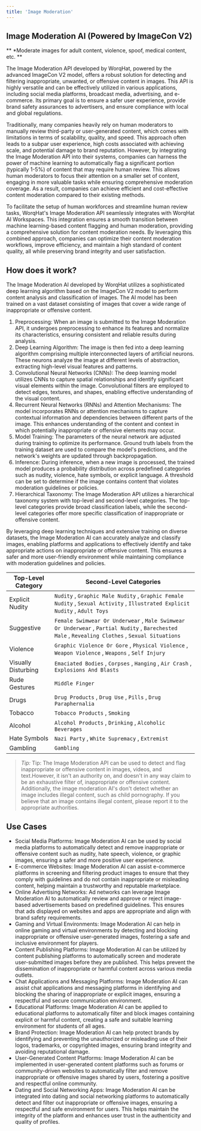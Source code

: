 ```yaml
---
title: 'Image Moderation'
---
```


## Image Moderation AI (Powered by ImageCon V2)
** *Moderate images for adult content, violence, spoof, medical content, etc. **

The Image Moderation API developed by WorqHat, powered by the advanced ImageCon V2 model, offers a robust solution for detecting and filtering inappropriate, unwanted, or offensive content in images. This API is highly versatile and can be effectively utilized in various applications, including social media platforms, broadcast media, advertising, and e-commerce. Its primary goal is to ensure a safer user experience, provide brand safety assurances to advertisers, and ensure compliance with local and global regulations.

Traditionally, many companies heavily rely on human moderators to manually review third-party or user-generated content, which comes with limitations in terms of scalability, quality, and speed. This approach often leads to a subpar user experience, high costs associated with achieving scale, and potential damage to brand reputation. However, by integrating the Image Moderation API into their systems, companies can harness the power of machine learning to automatically flag a significant portion (typically 1-5%) of content that may require human review. This allows human moderators to focus their attention on a smaller set of content, engaging in more valuable tasks while ensuring comprehensive moderation coverage. As a result, companies can achieve efficient and cost-effective content moderation compared to their existing methods.

To facilitate the setup of human workforces and streamline human review tasks, WorqHat's Image Moderation API seamlessly integrates with WorqHat AI Workspaces. This integration ensures a smooth transition between machine learning-based content flagging and human moderation, providing a comprehensive solution for content moderation needs. By leveraging this combined approach, companies can optimize their content moderation workflows, improve efficiency, and maintain a high standard of content quality, all while preserving brand integrity and user satisfaction.

## How does it work?
The Image Moderation AI developed by WorqHat utilizes a sophisticated deep learning algorithm based on the ImageCon V2 model to perform content analysis and classification of images. The AI model has been trained on a vast dataset consisting of images that cover a wide range of inappropriate or offensive content.

1. Preprocessing: When an image is submitted to the Image Moderation API, it undergoes preprocessing to enhance its features and normalize its characteristics, ensuring consistent and reliable results during analysis.
2. Deep Learning Algorithm: The image is then fed into a deep learning algorithm comprising multiple interconnected layers of artificial neurons. These neurons analyze the image at different levels of abstraction, extracting high-level visual features and patterns.
3. Convolutional Neural Networks (CNNs): The deep learning model utilizes CNNs to capture spatial relationships and identify significant visual elements within the image. Convolutional filters are employed to detect edges, textures, and shapes, enabling effective understanding of the visual content.
4. Recurrent Neural Networks (RNNs) and Attention Mechanisms: The model incorporates RNNs or attention mechanisms to capture contextual information and dependencies between different parts of the image. This enhances understanding of the content and context in which potentially inappropriate or offensive elements may occur.
5. Model Training: The parameters of the neural network are adjusted during training to optimize its performance. Ground truth labels from the training dataset are used to compare the model's predictions, and the network's weights are updated through backpropagation.
6. Inference: During inference, when a new image is processed, the trained model produces a probability distribution across predefined categories such as nudity, violence, hate symbols, or explicit language. A threshold can be set to determine if the image contains content that violates moderation guidelines or policies.
7. Hierarchical Taxonomy: The Image Moderation API utilizes a hierarchical taxonomy system with top-level and second-level categories. The top-level categories provide broad classification labels, while the second-level categories offer more specific classification of inappropriate or offensive content.

By leveraging deep learning techniques and extensive training on diverse datasets, the Image Moderation AI can accurately analyze and classify images, enabling platforms and applications to effectively identify and take appropriate actions on inappropriate or offensive content. This ensures a safer and more user-friendly environment while maintaining compliance with moderation guidelines and policies.

|  Top-Level Category     | Second-Level Categories                                                                                                                           |
|-------------------------|---------------------------------------------------------------------------------------------------------------------------------------------------|
| Explicit Nudity         | `Nudity` , `Graphic Male Nudity` , `Graphic Female Nudity` , `Sexual Activity` , `Illustrated Explicit Nudity` , `Adult Toys`                     |
| Suggestive              | `Female Swimwear Or Underwear` , `Male Swimwear Or Underwear` , `Partial Nudity` , `Barechested Male` , `Revealing Clothes` , `Sexual Situations` |
| Violence                | `Graphic Violence Or Gore` , `Physical Violence` , `Weapon Violence` , `Weapons` , `Self Injury`                                                  |
| Visually Disturbing     | `Emaciated Bodies` , `Corpses` , `Hanging` , `Air Crash` , `Explosions And Blasts`                                                                |
| Rude Gestures           | `Middle Finger`                                                                                                                                   |
| Drugs                   | `Drug Products` , `Drug Use` , `Pills` , `Drug Paraphernalia`                                                                                     |
| Tobacco                 | `Tobacco Products` , `Smoking`                                                                                                                    |
| Alcohol                 | `Alcohol Products` , `Drinking` , `Alcoholic Beverages`                                                                                           |
| Hate Symbols            | `Nazi Party` , `White Supremacy` , `Extremist`                                                                                                    |
| Gambling                | `Gambling`                                                                                                                                        |

> *Tip:* Tip: The Image Moderation API can be used to detect and flag inappropriate or offensive content in images, videos, and text.However, it isn't an authority on, and doesn't in any way claim to be an exhaustive filter of, inappropriate or offensive content. Additionally, the image moderation AI's don't detect whether an image includes illegal content, such as child pornography. If you believe that an image contains illegal content, please report it to the appropriate authorities.

## Use Cases

* Social Media Platforms: Image Moderation AI can be used by social media platforms to automatically detect and remove inappropriate or offensive content such as nudity, hate speech, violence, or graphic images, ensuring a safer and more positive user experience.
* E-commerce Websites: Image Moderation AI can assist e-commerce platforms in screening and filtering product images to ensure that they comply with guidelines and do not contain inappropriate or misleading content, helping maintain a trustworthy and reputable marketplace.
* Online Advertising Networks: Ad networks can leverage Image Moderation AI to automatically review and approve or reject image-based advertisements based on predefined guidelines. This ensures that ads displayed on websites and apps are appropriate and align with brand safety requirements.
* Gaming and Virtual Environments: Image Moderation AI can help in online gaming and virtual environments by detecting and blocking inappropriate or offensive user-generated images, fostering a safe and inclusive environment for players.
* Content Publishing Platforms: Image Moderation AI can be utilized by content publishing platforms to automatically screen and moderate user-submitted images before they are published. This helps prevent the dissemination of inappropriate or harmful content across various media outlets.
* Chat Applications and Messaging Platforms: Image Moderation AI can assist chat applications and messaging platforms in identifying and blocking the sharing of inappropriate or explicit images, ensuring a respectful and secure communication environment.
* Educational Platforms: Image Moderation AI can be applied to educational platforms to automatically filter and block images containing explicit or harmful content, creating a safe and suitable learning environment for students of all ages.
* Brand Protection: Image Moderation AI can help protect brands by identifying and preventing the unauthorized or misleading use of their logos, trademarks, or copyrighted images, ensuring brand integrity and avoiding reputational damage.
* User-Generated Content Platforms: Image Moderation AI can be implemented in user-generated content platforms such as forums or community-driven websites to automatically filter and remove inappropriate or offensive images shared by users, fostering a positive and respectful online community.
* Dating and Social Networking Apps: Image Moderation AI can be integrated into dating and social networking platforms to automatically detect and filter out inappropriate or offensive images, ensuring a respectful and safe environment for users. This helps maintain the integrity of the platform and enhances user trust in the authenticity and quality of profiles.